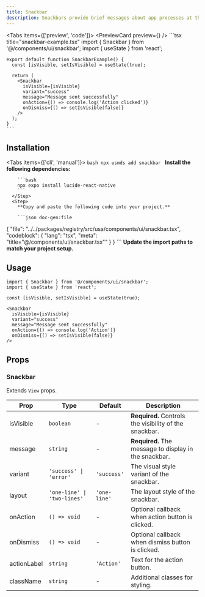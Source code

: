 ```yaml
---
title: Snackbar
description: Snackbars provide brief messages about app processes at the bottom of the screen.
---
```



<Tabs items={['preview', 'code']}>
  <Tab value="preview">
    <PreviewCard preview={<SnackbarPreview />} />
  </Tab>
  <Tab value="code">
    ```tsx title="snackbar-example.tsx"
    import { Snackbar } from '@/components/ui/snackbar';
    import { useState } from 'react';

    export default function SnackbarExample() {
      const [isVisible, setIsVisible] = useState(true);

      return (
        <Snackbar
          isVisible={isVisible}
          variant="success"
          message="Message sent successfully"
          onAction={() => console.log('Action clicked')}
          onDismiss={() => setIsVisible(false)}
        />
      );
    }
    ```
  </Tab>
</Tabs>

## Installation

<Tabs items={['cli', 'manual']}>
  <Tab value="cli">
    ```bash
    npx usmds add snackbar
    ```
  </Tab>
  <Tab value="manual">
    <Steps>
      <Step>
        **Install the following dependencies:**

        ```bash
        npx expo install lucide-react-native
        ```
      </Step>
      <Step>
        **Copy and paste the following code into your project.**

        ```json doc-gen:file
{
  "file": "../../packages/registry/src/usa/components/ui/snackbar.tsx",
  "codeblock": {
    "lang": "tsx",
    "meta": "title=\"@/components/ui/snackbar.tsx\""
  }
}
        ```
      </Step>
      <Step>
        **Update the import paths to match your project setup.**
      </Step>
    </Steps>
  </Tab>
</Tabs>

## Usage

```tsx
import { Snackbar } from '@/components/ui/snackbar';
import { useState } from 'react';

const [isVisible, setIsVisible] = useState(true);

<Snackbar
  isVisible={isVisible}
  variant="success"
  message="Message sent successfully"
  onAction={() => console.log('Action')}
  onDismiss={() => setIsVisible(false)}
/>
```

## Props

### Snackbar

Extends `View` props.

| Prop | Type | Default | Description |
|------|------|---------|-------------|
| isVisible | `boolean` | - | **Required.** Controls the visibility of the snackbar. |
| message | `string` | - | **Required.** The message to display in the snackbar. |
| variant | `'success' \| 'error'` | `'success'` | The visual style variant of the snackbar. |
| layout | `'one-line' \| 'two-lines'` | `'one-line'` | The layout style of the snackbar. |
| onAction | `() => void` | - | Optional callback when action button is clicked. |
| onDismiss | `() => void` | - | Optional callback when dismiss button is clicked. |
| actionLabel | `string` | `'Action'` | Text for the action button. |
| className | `string` | - | Additional classes for styling. |

